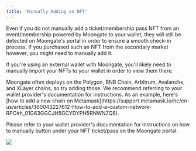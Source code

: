 ```yaml
---
title: 'Manually Adding an NFT'
---
```

<Tip>Even if you do not manually add a ticket/membership pass NFT from an event/membership powered by Moongate to your wallet, they will 
still be detected on Moongate's portal in order to ensure a smooth check-in process. 
If you purchased such an NFT from the secondary market however, you might need to manually add it.</Tip>

If you're using an external wallet with Moongate, you'll likely need to manually import your NFTs to your wallet in order to view them there. 

<Steps>
    <Step title="Configure your wallet to support the same chain that the NFT ticket/membership is deployed on">
        Moongate often deploys on the Polygon, BNB Chain, Arbitrum, Avalanche, and XLayer chains, so try adding those. We recommend referring to your wallet
        provider's documentation for instructions. As an example, here's [how to add a new chain on Metamask](https://support.metamask.io/hc/en-us/articles/360043227612-How-to-add-a-custom-network-RPC#h_01G63GGCJH5GCYDYPH5RNWNZQ8).
    </Step>
    <Step title="Find your NFT's details on OpenSea"></Step>
    <Step title="Manually add your NFT to your wallet"></Step>
</Steps>

Please refer to your wallet provider's documentation for instructions on how to manually 
button under your NFT ticket/pass on the Moongate portal.
<Frame caption="How to manually add an NFT to a Metamask wallet">
    <img src="/user-guide/images/managing-wallet/manually-add-nft/manually add nft.gif"/>
</Frame>